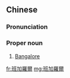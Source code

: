 ==Chinese==
{{zh-forms|s=班加罗尔|gloss=-}}

===Pronunciation===
{{zh-pron
|m=Bānjiāluó'ěr
|cat=propn
}}

===Proper noun===
{{zh-proper noun}}

# [[Bangalore]]

{{zh-cat|Cities}}

[[fr:班加羅爾]]
[[mg:班加羅爾]]
